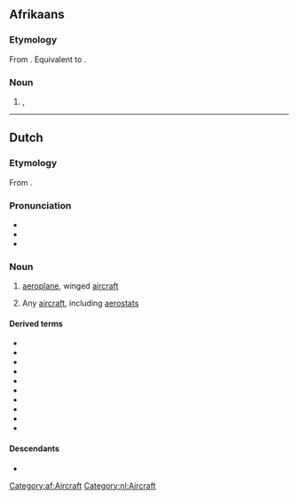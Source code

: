 ==Afrikaans==

===Etymology===
From {{bor|af|nl|vliegtuig}}. Equivalent to {{compound|af|vlieg|tuig}}.

===Noun===
{{af-noun|vliegtuie|vliegtuigie}}

# {{l|en|aeroplane}}, {{l|en|aircraft}}

[[Category:af:Aircraft]]

----

==Dutch==
{{wikipedia|lang=nl}}

===Etymology===
From {{compound|nl|vliegen|tuig|t1=to fly|t2=rig, device}}.

===Pronunciation===
* {{IPA|nl|/ˈvlix.tœy̯x/}}
* {{audio|nl|Nl-vliegtuig.ogg|Audio}}
* {{hyphenation|nl|vlieg|tuig}}

===Noun===
{{nl-noun|n|-en|vliegtuigje}}

# [[aeroplane]], winged [[aircraft]] {{defdate|from early 20th c.}}
#: {{syn|nl|toestel|vliegmachine|vliegtoestel}}
# {{lb|nl|archaic}} Any [[aircraft]], including [[aerostat]]s {{defdate|17th-early 20th c.}}

====Derived terms====
* {{l|nl|chartervliegtuig}}
* {{l|nl|passagiersvliegtuig}}
* {{l|nl|snuffelvliegtuig}}
* {{l|nl|vliegtuigbom}}
* {{l|nl|vliegtuigbouwer}}
* {{l|nl|vliegtuigkaping}}
* {{l|nl|vliegtuigmotor}}
* {{l|nl|vliegtuigongeluk}}
* {{l|nl|vrachtvliegtuig}}
* {{l|nl|zweefvliegtuig}}

====Descendants====
* {{desc|af|vliegtuig|bor=1}}

[[Category:nl:Aircraft]]